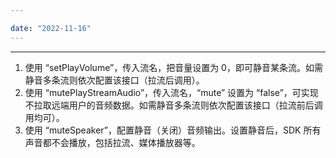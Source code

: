 ```yaml
---

date: "2022-11-16"
---
```


<Title>拉流时如何静音某条流或者全部流？</Title>



- - -

1. 使用 “setPlayVolume”，传入流名，把音量设置为 0，即可静音某条流。如需静音多条流则依次配置该接口（拉流后调用）。  
2. 使用 “mutePlayStreamAudio”，传入流名，“mute” 设置为 “false”，可实现不拉取远端用户的音频数据。如需静音多条流则依次配置该接口（拉流前后调用均可）。
3. 使用 “muteSpeaker”，配置静音（关闭）音频输出。设置静音后，SDK 所有声音都不会播放，包括拉流、媒体播放器等。
